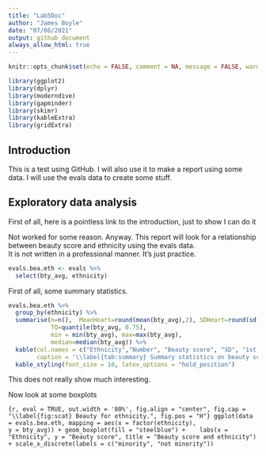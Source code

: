 ```yaml
---
title: "Lab5Doc"
author: "James Boyle"
date: "07/06/2021"
output: github_document
always_allow_html: true
---
```


```r
knitr::opts_chunk$set(echo = FALSE, comment = NA, message = FALSE, warning = FALSE)
```

```r
library(ggplot2)
library(dplyr)
library(moderndive)
library(gapminder)
library(skimr)
library(kableExtra)
library(gridExtra)
```


## Introduction {#sec:intro}

This is a test using GitHub. I will also use it to make a report using some data. I will use the evals data to create some stuff.


## Exploratory data analysis {#sec:eda}

First of all, here is a pointless link to the introduction, just to show I can do it \ref{sec:intro}  

Not worked for some reason. Anyway. This report will look for a relationship between beauty score and ethnicity using the evals data.  
It is not written in a professional manner. It's just practice.

```r
evals.bea.eth <- evals %>%
  select(bty_avg, ethnicity)


```

First of all, some summary statistics.

```r
evals.bea.eth %>%
  group_by(ethnicity) %>%
  summarise(n=n(),  MeanHeart=round(mean(bty_avg),2), SDHeart=round(sd(bty_avg),2), FQ=quantile(bty_avg, 0.25),
            TQ=quantile(bty_avg, 0.75),
            min = min(bty_avg), max=max(bty_avg),
            median=median(bty_avg)) %>%
  kable(col.names = c("Ethnicity","Number", "Beauty score", "SD", "1st Q", "3rd Q", "Min.", "Max","Median"),        
        caption = '\\label{tab:summary} Summary statistics on beauty score by ethnicity.') %>%
  kable_styling(font_size = 10, latex_options = "hold_position")

```

This does not really show much interesting.


Now look at some boxplots



```{r, eval = TRUE, out.width = '80%', fig.align = "center", fig.cap = "\\label{fig:scat} Beauty for ethnicity.", fig.pos = "H"}
ggplot(data = evals.bea.eth, mapping = aes(x = factor(ethnicity), 
                                     y = bty_avg)) + geom_boxplot(fill = "steelblue") + 
  labs(x = "Ethnicity", y = "Beauty score", title = "Beauty score and ethnicity")  + scale_x_discrete(labels = c("minority", "not minority"))
```



